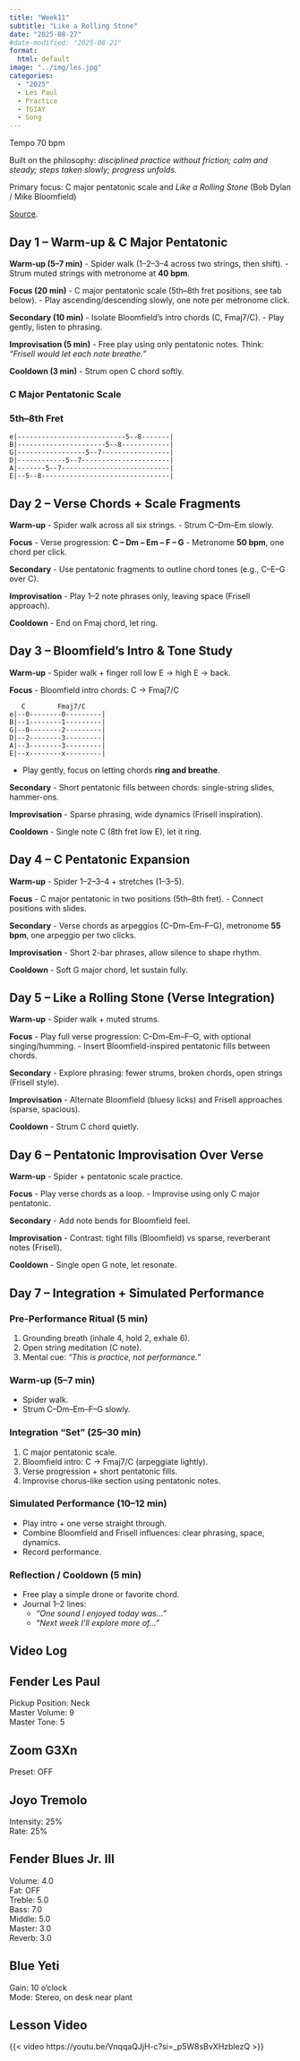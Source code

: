 ```yaml
---
title: "Week11"
subtitle: "Like a Rolling Stone"
date: "2025-08-27"
#date-modified: "2025-08-21"
format: 
  html: default
image: "../img/les.jpg"
categories:
  - "2025"
  - Les Paul
  - Practice
  - TGIAY
  - Song
---
```


Tempo 70 bpm

Built on the philosophy: *disciplined practice without friction; calm and steady; steps taken slowly; progress unfolds.*

Primary focus: C major pentatonic scale and *Like a Rolling Stone* (Bob Dylan / Mike Bloomfield)

[Source](https://youtu.be/VnqqaQJjH-c?si=ZT-RjpY_wwGHjngq).

## Day 1 – Warm-up & C Major Pentatonic

**Warm-up (5–7 min)** - Spider walk (1–2–3–4 across two strings, then shift). - Strum muted strings with metronome at **40 bpm**.

**Focus (20 min)** - C major pentatonic scale (5th–8th fret positions, see tab below). - Play ascending/descending slowly, one note per metronome click.

**Secondary (10 min)** - Isolate Bloomfield’s intro chords (C, Fmaj7/C). - Play gently, listen to phrasing.

**Improvisation (5 min)** - Free play using only pentatonic notes. Think: *“Frisell would let each note breathe.”*

**Cooldown (3 min)** - Strum open C chord softly.

### C Major Pentatonic Scale

### 5th–8th Fret

```         
e|---------------------------5--8-------|
B|----------------------5--8------------|
G|-----------------5--7-----------------|
D|------------5--7----------------------|
A|-------5--7---------------------------|
E|--5--8--------------------------------|
```

## Day 2 – Verse Chords + Scale Fragments

**Warm-up** - Spider walk across all six strings. - Strum C–Dm–Em slowly.

**Focus** - Verse progression: **C – Dm – Em – F – G** - Metronome **50 bpm**, one chord per click.

**Secondary** - Use pentatonic fragments to outline chord tones (e.g., C–E–G over C).

**Improvisation** - Play 1–2 note phrases only, leaving space (Frisell approach).

**Cooldown** - End on Fmaj chord, let ring.

## Day 3 – Bloomfield’s Intro & Tone Study

**Warm-up** - Spider walk + finger roll low E → high E → back.

**Focus** - Bloomfield intro chords: C → Fmaj7/C

```         
   C        Fmaj7/C
e|--0--------0---------|
B|--1--------1---------|
G|--0--------2---------|
D|--2--------3---------|
A|--3--------3---------|
E|--x--------x---------|
```

-   Play gently, focus on letting chords **ring and breathe**.

**Secondary** - Short pentatonic fills between chords: single-string slides, hammer-ons.

**Improvisation** - Sparse phrasing, wide dynamics (Frisell inspiration).

**Cooldown** - Single note C (8th fret low E), let it ring.

## Day 4 – C Pentatonic Expansion

**Warm-up** - Spider 1–2–3–4 + stretches (1–3–5).

**Focus** - C major pentatonic in two positions (5th–8th fret). - Connect positions with slides.

**Secondary** - Verse chords as arpeggios (C–Dm–Em–F–G), metronome **55 bpm**, one arpeggio per two clicks.

**Improvisation** - Short 2-bar phrases, allow silence to shape rhythm.

**Cooldown** - Soft G major chord, let sustain fully.

## Day 5 – Like a Rolling Stone (Verse Integration)

**Warm-up** - Spider walk + muted strums.

**Focus** - Play full verse progression: C–Dm–Em–F–G, with optional singing/humming. - Insert Bloomfield-inspired pentatonic fills between chords.

**Secondary** - Explore phrasing: fewer strums, broken chords, open strings (Frisell style).

**Improvisation** - Alternate Bloomfield (bluesy licks) and Frisell approaches (sparse, spacious).

**Cooldown** - Strum C chord quietly.

## Day 6 – Pentatonic Improvisation Over Verse

**Warm-up** - Spider + pentatonic scale practice.

**Focus** - Play verse chords as a loop. - Improvise using only C major pentatonic.

**Secondary** - Add note bends for Bloomfield feel.

**Improvisation** - Contrast: tight fills (Bloomfield) vs sparse, reverberant notes (Frisell).

**Cooldown** - Single open G note, let resonate.

## Day 7 – Integration + Simulated Performance

### Pre-Performance Ritual (5 min)

1.  Grounding breath (inhale 4, hold 2, exhale 6).
2.  Open string meditation (C note).
3.  Mental cue: *“This is practice, not performance.”*

### Warm-up (5–7 min)

-   Spider walk.
-   Strum C–Dm–Em–F–G slowly.

### Integration "Set" (25–30 min)

1.  C major pentatonic scale.
2.  Bloomfield intro: C → Fmaj7/C (arpeggiate lightly).
3.  Verse progression + short pentatonic fills.
4.  Improvise chorus-like section using pentatonic notes.

### Simulated Performance (10–12 min)

-   Play intro + one verse straight through.
-   Combine Bloomfield and Frisell influences: clear phrasing, space, dynamics.
-   Record performance.

### Reflection / Cooldown (5 min)

-   Free play a simple drone or favorite chord.
-   Journal 1–2 lines:
    -   *“One sound I enjoyed today was…”*
    -   *“Next week I’ll explore more of…”*

## Video Log

## Fender Les Paul

Pickup Position: Neck\
Master Volume: 9\
Master Tone: 5

## Zoom G3Xn

Preset: OFF

## Joyo Tremolo

Intensity: 25%\
Rate: 25%

## Fender Blues Jr. III

Volume: 4.0\
Fat: OFF\
Treble: 5.0\
Bass: 7.0\
Middle: 5.0\
Master: 3.0\
Reverb: 3.0

## Blue Yeti

Gain: 10 o'clock\
Mode: Stereo, on desk near plant

## Lesson Video

{{< video https://youtu.be/VnqqaQJjH-c?si=_p5W8sBvXHzblezQ >}}